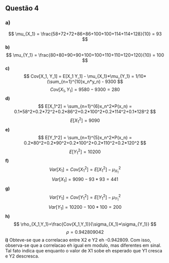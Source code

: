 ## Questão 4

### a)
$$ \mu_{X_1} = \frac{58+72+72+86+86+100+100+114+114+128}{10} = 93 $$
**b)**
$$ \mu_{Y_1} = \frac{80+80+90+90+100+100+110+110+120+120}{10} = 100 $$
**c)**
$$ Cov[X_1, Y_1] = E[X_1 Y_1] - \mu_{X_1}*\mu_{Y_1} = 1/10*(\sum_{n=1}^{10}x_n*y_n) - 9300 $$
$$ Cov[X_1, Y_1] = 9580 - 9300 = 280 $$
**d)**
$$ E[X_1^2] = \sum_{n=1}^{6}x_n^2*P(x_n) = 0.1*58^2+0.2*72^2+0.2*86^2+0.2*100^2+0.2*114^2+0.1*128^2 $$
$$ E[X_1^2] = 9090 $$
**e)**
$$ E[Y_1^2] = \sum_{n=1}^{5}x_n^2*P(x_n) = 0.2*80^2+0.2*90^2+0.2*100^2+0.2*110^2+0.2*120^2 $$
$$ E[Y_1^2] = 10200 $$
**f)**
$$ Var[X_1] = Cov[X_1^2] = E[X_1^2] - \mu_{X_1}^2$$
$$ Var[X_1] = 9090 - 93*93 = 441 $$
**g)**
$$ Var[Y_1] = Cov[Y_1^2] = E[Y_1^2] - \mu_{Y_1}^2$$
$$ Var[Y_1] = 10200 - 100*100 = 200 $$
**h)**
$$ \rho_{X_1,Y_1}=\frac{Cov(X_1,Y_1)}{\sigma_{X_1}*\sigma_{Y_1}} $$
$$ \rho = 0.942809042 $$
**i)**
Obteve-se que a correlacao entre X2 e Y2 eh -0.942809. Com isso, observa-se que a correlacao eh igual em modulo, mas diferentes em sinal. Tal fato indica que enquanto o valor de X1 sobe eh esperado que Y1 cresca e Y2 descresca.
